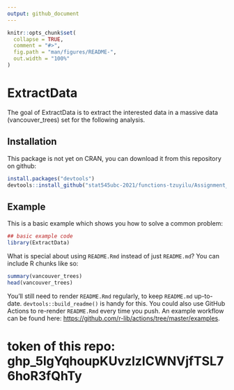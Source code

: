 ```yaml
---
output: github_document
---
```


<!-- README.md is generated from README.Rmd. Please edit that file -->

```r
knitr::opts_chunk$set(
  collapse = TRUE,
  comment = "#>",
  fig.path = "man/figures/README-",
  out.width = "100%"
)
```

# ExtractData

<!-- badges: start -->
<!-- badges: end -->

The goal of ExtractData is to extract the interested data in a massive data (vancouver_trees) set for the following analysis.

## Installation

This package is not yet on CRAN, you can download it from this repository on github:

``` r
install.packages("devtools")
devtools::install_github("stat545ubc-2021/functions-tzuyilu/Assignment_B-2/ExtractData/")
```

## Example

This is a basic example which shows you how to solve a common problem:

```r
## basic example code
library(ExtractData)
```

What is special about using `README.Rmd` instead of just `README.md`? You can include R chunks like so:

```r
summary(vancouver_trees)
head(vancouver_trees)
```

You'll still need to render `README.Rmd` regularly, to keep `README.md` up-to-date. `devtools::build_readme()` is handy for this. You could also use GitHub Actions to re-render `README.Rmd` every time you push. An example workflow can be found here: <https://github.com/r-lib/actions/tree/master/examples>.



# token of this repo: 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
